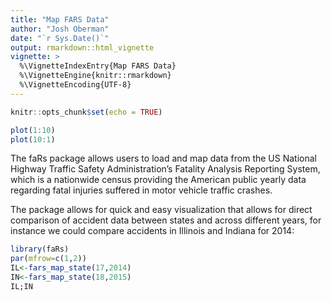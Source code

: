 ```yaml
---
title: "Map FARS Data"
author: "Josh Oberman"
date: "`r Sys.Date()`"
output: rmarkdown::html_vignette
vignette: >
  %\VignetteIndexEntry{Map FARS Data}
  %\VignetteEngine{knitr::rmarkdown}
  %\VignetteEncoding{UTF-8}
---
```


```r
knitr::opts_chunk$set(echo = TRUE)
```
```r
plot(1:10)
plot(10:1)
```

The faRs package allows users to load and map data from the US National Highway Traffic Safety Administration's Fatality Analysis Reporting System, which is a nationwide census providing the American public yearly data regarding fatal injuries suffered in motor vehicle traffic crashes.

The package allows for quick and easy visualization that allows for direct comparison of accident data between states and across different years, for instance we could compare accidents in Illinois and Indiana for 2014:

```r
library(faRs)
par(mfrow=c(1,2))
IL<-fars_map_state(17,2014)
IN<-fars_map_state(18,2015)
IL;IN
```

